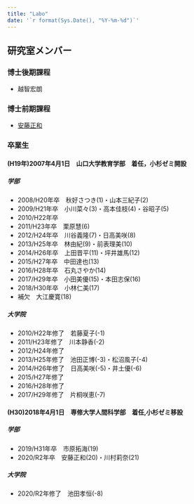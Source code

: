 ```yaml
---
title: "Labo"
date: '`r format(Sys.Date(), "%Y-%m-%d")`'
---
```


## 研究室メンバー

### 博士後期課程

+ 越智宏朗

### 博士前期課程

+ [安藤正和](https://masakazoo.github.io/andoRoid/)

### 卒業生

#### (H19年)2007年4月1日　山口大学教育学部　着任，小杉ゼミ開設

##### 学部

+ 2008/H20年卒　秋好さつき(1)・山本三紀子(2)
+ 2009/H21年卒　小川菜々(3)・高本佳枝(4)・谷昭子(5)
+ 2010/H22年卒
+ 2011/H23年卒　栗原慧(6)
+ 2012/H24年卒　川谷義隆(7)・日高美咲(8)
+ 2013/H25年卒　林由紀(9)・前表理美(10)
+ 2014/H26年卒　上田晋平(11)・坪井雄馬(12)
+ 2015/H27年卒　中田達也(13)
+ 2016/H28年卒　石丸さやか(14)
+ 2017/H29年卒　小田美優(15)・本田志保(16)
+ 2018/H30年卒　小林仁美(17)
+ 補欠　大江慶寛(18)

##### 大学院

+ 2010/H22年修了　若藤夏子(-1)
+ 2011/H23年修了　川本静香(-2)
+ 2012/H24年修了　
+ 2013/H25年修了　池田正博(-3)・松沼風子(-4)
+ 2014/H26年修了　日高美咲(-5)・井土優(-6)
+ 2015/H27年修了　
+ 2016/H28年修了　
+ 2017/H29年修了　片桐咲恵(-7)

#### (H30)2018年4月1日　専修大学人間科学部　着任,小杉ゼミ移設
##### 学部

+ 2019/H31年卒　市原拓海(19)
+ 2020/R2年卒　安藤正和(20)・川村莉奈(21)

##### 大学院

+ 2020/R2年修了　池田孝恒(-8)
